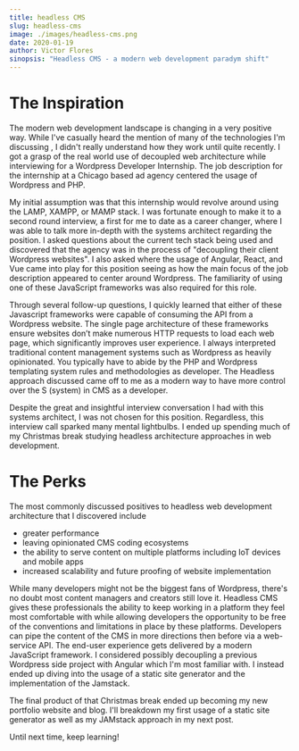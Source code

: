 ```yaml
---
title: headless CMS
slug: headless-cms
image: ./images/headless-cms.png
date: 2020-01-19
author: Victor Flores
sinopsis: "Headless CMS - a modern web development paradym shift"
---
```


# The Inspiration

The modern web development landscape is changing in a very positive way. While I've casually heard the mention of many of the technologies I'm discussing , I didn't really understand how they work until quite recently. I got a grasp of the real world use of decoupled web architecture while interviewing for a Wordpress Developer Internship. The job description for the internship at a Chicago based ad agency centered the usage of Wordpress and PHP.

My initial assumption was that this internship would revolve around using the LAMP, XAMPP, or MAMP stack. I was fortunate enough to make it to a second round interview, a first for me to date as a career changer, where I was able to talk more in-depth with the systems architect regarding the position. I asked questions about the current tech stack being used and discovered that the agency was in the process of "decoupling their client Wordpress websites". I also asked where the usage of Angular, React, and Vue came into play for this position seeing as how the main focus of the job description appeared to center around Wordpress. The familiarity of using one of these JavaScript frameworks was also required for this role.

Through several follow-up questions, I quickly learned that either of these Javascript frameworks were capable of consuming the API from a Wordpress website. The single page architecture of these frameworks ensure websites don’t make numerous HTTP requests to load each web page, which significantly improves user experience. I always interpreted traditional content management systems such as Wordpress as heavily opinionated. You typically have to abide by the PHP and Wordpress templating system rules and methodologies as developer. The Headless approach discussed came off to me as a modern way to have more control over the S (system) in CMS as a developer.

Despite the great and insightful interview conversation I had with this systems architect, I was not chosen for this position. Regardless, this interview call sparked many mental lightbulbs. I ended up spending much of my Christmas break studying headless architecture approaches in web development.

# The Perks

The most commonly discussed positives to headless web development architecture that I discovered include
- greater performance
- leaving opinionated CMS coding ecosystems
- the ability to serve content on multiple platforms including IoT devices and mobile apps
- increased scalability and future proofing of website implementation

While many developers might not be the biggest fans of Wordpress, there's no doubt most content managers and creators still love it. Headless CMS gives these professionals the ability to keep working in a platform they feel most comfortable with while allowing developers the opportunity to be free of the conventions and limitations in place by these platforms. Developers can pipe the content of the CMS in more directions then before via a web-service API. The end-user experience gets delivered by a modern JavaScript framework. I considered possibly decoupling a previous Wordpress side project with Angular which I'm most familiar with. I instead ended up diving into the usage of a static site generator and the implementation of the Jamstack.

The final product of that Christmas break ended up becoming my new portfolio website and blog.  I'll breakdown my first usage of a static site generator as well as my JAMstack approach in my next post.

Until next time, keep learning!
